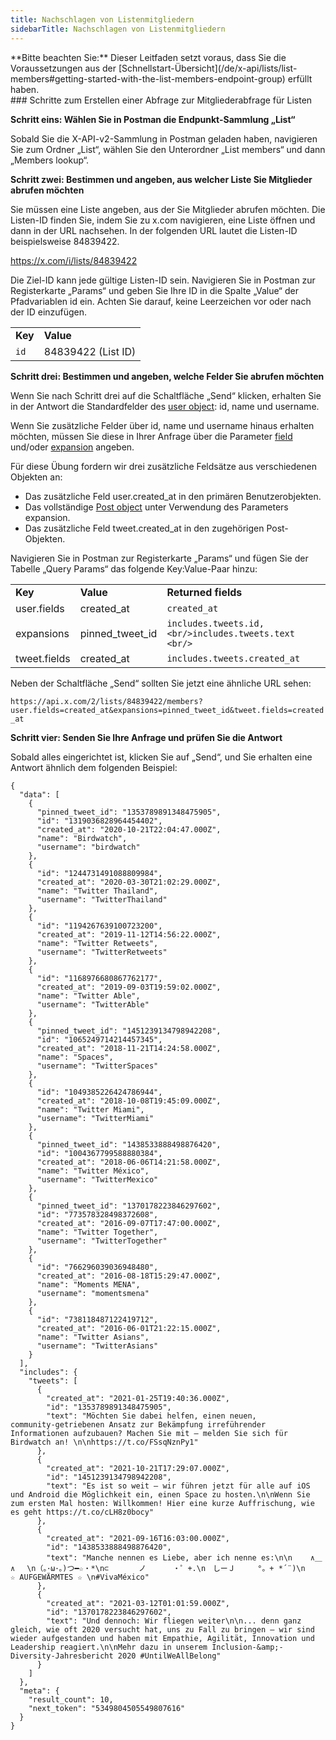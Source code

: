 ```yaml
---
title: Nachschlagen von Listenmitgliedern
sidebarTitle: Nachschlagen von Listenmitgliedern
---
```



<Note>
  **Bitte beachten Sie:** Dieser Leitfaden setzt voraus, dass Sie die Voraussetzungen aus der [Schnellstart-Übersicht](/de/x-api/lists/list-members#getting-started-with-the-list-members-endpoint-group) erfüllt haben.
</Note>

<div id="steps-to-build-a-list-members-lookup-request">
  ### Schritte zum Erstellen einer Abfrage zur Mitgliederabfrage für Listen
</div>

**Schritt eins: Wählen Sie in Postman die Endpunkt-Sammlung „List“**

Sobald Sie die X-API-v2-Sammlung in Postman geladen haben, navigieren Sie zum Ordner „List“, wählen Sie den Unterordner „List members“ und dann „Members lookup“.
 

**Schritt zwei: Bestimmen und angeben, aus welcher Liste Sie Mitglieder abrufen möchten**

Sie müssen eine Liste angeben, aus der Sie Mitglieder abrufen möchten. Die Listen-ID finden Sie, indem Sie zu x.com navigieren, eine Liste öffnen und dann in der URL nachsehen. In der folgenden URL lautet die Listen-ID beispielsweise 84839422.

https://x.com/i/lists/84839422

Die Ziel-ID kann jede gültige Listen-ID sein. Navigieren Sie in Postman zur Registerkarte „Params“ und geben Sie Ihre ID in die Spalte „Value“ der Pfadvariablen id ein. Achten Sie darauf, keine Leerzeichen vor oder nach der ID einzufügen.

|     |     |
| :--- | :--- |
| **Key** | **Value** |
| `id` | 84839422 (List ID) |

**Schritt drei: Bestimmen und angeben, welche Felder Sie abrufen möchten**

Wenn Sie nach Schritt drei auf die Schaltfläche „Send“ klicken, erhalten Sie in der Antwort die Standardfelder des [user object](/de/x-api/fundamentals/data-dictionary#user): id, name und username.

Wenn Sie zusätzliche Felder über id, name und username hinaus erhalten möchten, müssen Sie diese in Ihrer Anfrage über die Parameter [field](/de/x-api/fundamentals/fields) und/oder [expansion](/de/x-api/fundamentals/expansions) angeben.

Für diese Übung fordern wir drei zusätzliche Feldsätze aus verschiedenen Objekten an:

- Das zusätzliche Feld user.created\_at in den primären Benutzerobjekten.
- Das vollständige [Post object](/de/x-api/fundamentals/data-dictionary#tweet) unter Verwendung des Parameters expansion.
- Das zusätzliche Feld tweet.created\_at in den zugehörigen Post-Objekten.

Navigieren Sie in Postman zur Registerkarte „Params“ und fügen Sie der Tabelle „Query Params“ das folgende Key:Value-Paar hinzu:

|     |     |     |
| :--- | :--- | :--- |
| **Key** | **Value** | **Returned fields** |
| user.fields | created\_at | `created_at` |
| expansions | pinned\_tweet\_id | `includes.tweets.id,  <br/>includes.tweets.text  <br/>` |
| tweet.fields | created\_at | `includes.tweets.created_at` |

Neben der Schaltfläche „Send“ sollten Sie jetzt eine ähnliche URL sehen:

`https://api.x.com/2/lists/84839422/members?user.fields=created_at&expansions=pinned_tweet_id&tweet.fields=created_at`

**Schritt vier: Senden Sie Ihre Anfrage und prüfen Sie die Antwort**

Sobald alles eingerichtet ist, klicken Sie auf „Send“, und Sie erhalten eine Antwort ähnlich dem folgenden Beispiel:

```
{
  "data": [
    {
      "pinned_tweet_id": "1353789891348475905",
      "id": "1319036828964454402",
      "created_at": "2020-10-21T22:04:47.000Z",
      "name": "Birdwatch",
      "username": "birdwatch"
    },
    {
      "id": "1244731491088809984",
      "created_at": "2020-03-30T21:02:29.000Z",
      "name": "Twitter Thailand",
      "username": "TwitterThailand"
    },
    {
      "id": "1194267639100723200",
      "created_at": "2019-11-12T14:56:22.000Z",
      "name": "Twitter Retweets",
      "username": "TwitterRetweets"
    },
    {
      "id": "1168976680867762177",
      "created_at": "2019-09-03T19:59:02.000Z",
      "name": "Twitter Able",
      "username": "TwitterAble"
    },
    {
      "pinned_tweet_id": "1451239134798942208",
      "id": "1065249714214457345",
      "created_at": "2018-11-21T14:24:58.000Z",
      "name": "Spaces",
      "username": "TwitterSpaces"
    },
    {
      "id": "1049385226424786944",
      "created_at": "2018-10-08T19:45:09.000Z",
      "name": "Twitter Miami",
      "username": "TwitterMiami"
    },
    {
      "pinned_tweet_id": "1438533888498876420",
      "id": "1004367799588880384",
      "created_at": "2018-06-06T14:21:58.000Z",
      "name": "Twitter México",
      "username": "TwitterMexico"
    },
    {
      "pinned_tweet_id": "1370178223846297602",
      "id": "773578328498372608",
      "created_at": "2016-09-07T17:47:00.000Z",
      "name": "Twitter Together",
      "username": "TwitterTogether"
    },
    {
      "id": "766296039036948480",
      "created_at": "2016-08-18T15:29:47.000Z",
      "name": "Moments MENA",
      "username": "momentsmena"
    },
    {
      "id": "738118487122419712",
      "created_at": "2016-06-01T21:22:15.000Z",
      "name": "Twitter Asians",
      "username": "TwitterAsians"
    }
  ],
  "includes": {
    "tweets": [
      {
        "created_at": "2021-01-25T19:40:36.000Z",
        "id": "1353789891348475905",
        "text": "Möchten Sie dabei helfen, einen neuen, community‑getriebenen Ansatz zur Bekämpfung irreführender Informationen aufzubauen? Machen Sie mit – melden Sie sich für Birdwatch an! \n\nhttps://t.co/FSsqNznPy1"
      },
      {
        "created_at": "2021-10-21T17:29:07.000Z",
        "id": "1451239134798942208",
        "text": "Es ist so weit – wir führen jetzt für alle auf iOS und Android die Möglichkeit ein, einen Space zu hosten.\n\nWenn Sie zum ersten Mal hosten: Willkommen! Hier eine kurze Auffrischung, wie es geht https://t.co/cLH8z0bocy"
      },
      {
        "created_at": "2021-09-16T16:03:00.000Z",
        "id": "1438533888498876420",
        "text": "Manche nennen es Liebe, aber ich nenne es:\n\n‌    ∧＿∧　 \n（｡･ω･｡)つ━☆・*\n⊂     　ノ 　　　・゜+.\n　しーＪ　　　°。+ *´¨)\n　　　　　 　　　☆ AUFGEWÄRMTES ☆ \n#VivaMéxico"
      },
      {
        "created_at": "2021-03-12T01:01:59.000Z",
        "id": "1370178223846297602",
        "text": "Und dennoch: Wir fliegen weiter\n\n... denn ganz gleich, wie oft 2020 versucht hat, uns zu Fall zu bringen – wir sind wieder aufgestanden und haben mit Empathie, Agilität, Innovation und Leadership reagiert.\n\nMehr dazu in unserem Inclusion-&amp;-Diversity-Jahresbericht 2020 #UntilWeAllBelong"
      }
    ]
  },
  "meta": {
    "result_count": 10,
    "next_token": "5349804505549807616"
  }
}
```
